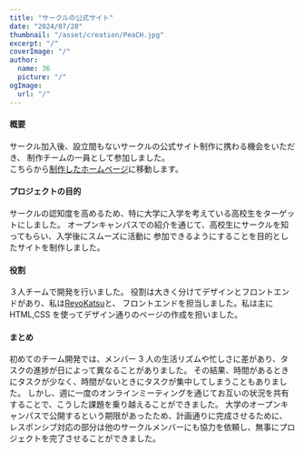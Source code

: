 ```yaml
---
title: "サークルの公式サイト"
date: "2024/07/28"
thumbnail: "/asset/creation/PeaCH.jpg"
excerpt: "/"
coverImage: "/"
author:
  name: 36
  picture: "/"
ogImage:
  url: "/"
---
```


#### 概要

サークル加入後、設立間もないサークルの公式サイト制作に携わる機会をいただき、
制作チームの一員として参加しました。<br />
こちらから<span>[制作したホームページ](https://peach-ktq.dev/)</span>に移動します。

#### プロジェクトの目的

サークルの認知度を高めるため、特に大学に入学を考えている高校生をターゲットにしました。
オープンキャンパスでの紹介を通じて、高校生にサークルを知ってもらい、入学後にスムーズに活動に
参加できるようにすることを目的としたサイトを制作しました。

#### 役割

３人チームで開発を行いました。
役割は大きく分けてデザインとフロントエンドがあり、私は<span>[ReyoKatsu](https://honeblog.com/)</span>と、
フロントエンドを担当しました。私は主に HTML,CSS を使ってデザイン通りのページの作成を担いました。

#### まとめ

初めてのチーム開発では、メンバー 3 人の生活リズムや忙しさに差があり、タスクの進捗が日によって異なることがありました。
その結果、時間があるときにタスクが少なく、時間がないときにタスクが集中してしまうこともありました。
しかし、週に一度のオンラインミーティングを通じてお互いの状況を共有することで、こうした課題を乗り越えることができました。
大学のオープンキャンパスで公開するという期限があったため、計画通りに完成させるために、
レスポンシブ対応の部分は他のサークルメンバーにも協力を依頼し、無事にプロジェクトを完了させることができました。
